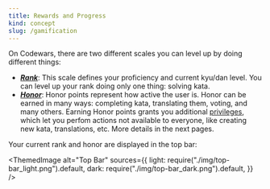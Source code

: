 ```yaml
---
title: Rewards and Progress
kind: concept
slug: /gamification
---
```



On Codewars, there are two different scales you can level up by doing different things:

- [**_Rank_**][concept-ranks]: This scale defines your proficiency and current kyu/dan level. You can level up your rank doing only one thing: solving kata.
- [**_Honor_**][concept-honor]: Honor points represent how active the user is. Honor can be earned in many ways: completing kata, translating them, voting, and many others. Earning Honor points grants you additional [privileges][concept-privileges], which let you perfom actions not available to everyone, like creating new kata, translations, etc. More details in the next pages.

Your current rank and honor are displayed in the top bar:

<ThemedImage
  alt="Top Bar"
  sources={{
    light: require("./img/top-bar_light.png").default,
    dark: require("./img/top-bar_dark.png").default,
  }}
/>

[concept-ranks]: /gamification/ranks/
[concept-honor]: /gamification/honor/
[concept-privileges]: /gamification/privileges/
